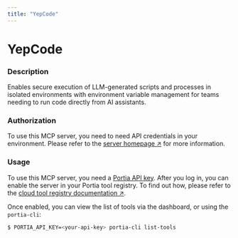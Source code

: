 ```yaml
---
title: "YepCode"
---
```

<!-- WARNING: This file is auto-generated by generate_tool_docs.py. Do not edit manually. -->


# YepCode

### Description

Enables secure execution of LLM-generated scripts and processes in isolated environments with environment variable management for teams needing to run code directly from AI assistants.

### Authorization


To use this MCP server, you need to need API credentials in your environment. Please refer to the [server homepage ↗](None) for more information.


### Usage

To use this MCP server, you need a [Portia API key](/setup-account). After you log in, you can enable the server in your Portia tool registry. To find out how, please refer to the [cloud tool registry documentation ↗](/cloud-tool-registry).

Once enabled, you can view the list of tools via the dashboard, or using the `portia-cli`:

```bash
$ PORTIA_API_KEY=<your-api-key> portia-cli list-tools
```

